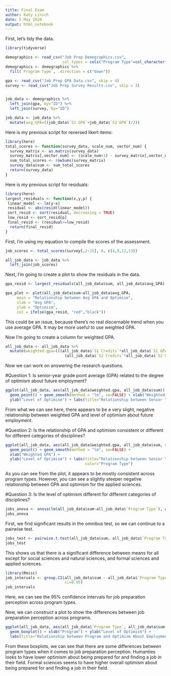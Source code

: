 ---
title: Final Exam
author: Katy Linich
date: 5 May 2020
output: html_notebook
---

First, let's tidy the data.
```{r}
library(tidyverse)

demographics <- read_csv("Job Prep Demographics.csv",
                         col_types = cols("Program Type"=col_character()))
demographics <- demographics %>%
  fill(`Program Type`, .direction = c("down"))

gpa <- read_csv("Job Prep GPA Data.csv", skip = 4)
survey <- read_csv("Job Prep Survey Results.csv", skip = 3)


job_data <- demographics %>%
  left_join(gpa, by="ID") %>%
  left_join(survey, by="ID")

job_data <- job_data %>%
  mutate(avg_GPA=((job_data$`S1 GPA`+job_data$`S2 GPA`)/2))
```

Here is my previous script for reversed likert items:

```{r}
library(here)
total_scores <- function(survey_data, scale_num, vector_num) {
  survey_matrix <- as.matrix(survey_data)
  survey_matrix[,vector_num] <- (scale_num+1) - survey_matrix[,vector_num]
  sum_total_scores <- rowSums(survey_matrix)
  survey_data$sum <- sum_total_scores
  return(survey_data)
}
```


Here is my previous script for residuals:
```{r}
library(here)
largest_residuals <- function(x,y,p) { 
 linear_model <- lm(y~x)
 residual <- abs(resid(linear_model))
 sort_resid <- sort(residual, decreasing = TRUE)
 low_resid <- sort_resid[p]
 final_resid <- (residual>=low_resid)
  return(final_resid)
}
```


First, I'm using my equation to compile the scores of the assessment.
```{r}
job_scores <- total_scores(survey[,2:15], 6, c(4,9,12,13))

all_job_data <- job_data %>%
  left_join(job_scores)

```

Next, I'm going to create a plot to show the residuals in the data.
```{r}
gpa_resid <- largest_residuals(all_job_data$sum, all_job_data$avg_GPA)

gpa_plot <- plot(all_job_data$sum~all_job_data$avg_GPA,
     main = "Relationship between Avg GPA and Optimism",
     xlab = "Avg GPA",
     ylab = "Optimism",
     col = ifelse(gpa_resid, "red","black"))
```
This could be an issue, because there's no real discernable trend when you use average GPA. 
It may be more useful to use weighted GPA.




Now I'm going to create a column for weighted GPA.
```{r}
all_job_data <- all_job_data %>%
  mutate(weighted.gpa=(((all_job_data$`S1 Credits`*all_job_data$`S1 GPA`)+
                          (all_job_data$`S2 Credits`*all_job_data$`S2 GPA`))/(all_job_data$`S1 Credits`+all_job_data$`S2 Credits`)))
```

Now we can work on answering the research questions.

#Question 1: Is senior-year grade point average (GPA) related to the degree of optimism about future employment?

```{r}
ggplot(all_job_data, aes(all_job_data$weighted.gpa, all_job_data$sum)) +
  geom_point() + geom_smooth(method = "lm", se=FALSE) + xlab("Weighted GPA") +
  ylab("Level of Optimism") + labs(title="Relationship between Senior Year Weighted GPA and Optimism About Employment")
```
From what we can see here, there appears to be a very slight, negative relationship between weighted GPA and level of 
optimism about future employment. 


#Question 2: Is the relationship of GPA and optimism consistent or different for different categories of disciplines?

```{r}
ggplot(all_job_data, aes(all_job_data$weighted.gpa, all_job_data$sum, color=all_job_data$`Program Type`)) +
  geom_point() + geom_smooth(method = "lm", se=FALSE) + 
  xlab("Weighted GPA") +
  ylab("Level of Optimism") + labs(title="Relationship between Senior Year Weighted GPA and Optimism About Employment", 
                                   color="Program Type")
```
As you can see from the plot, it appears to be mostly consistent across program types. However, you can see a slightly steeper 
negative relationship between GPA and optimism for the applied sciences.

#Question 3: Is the level of optimism different for different categories of disciplines?

```{r include=TRUE}
jobs_anova <- anova(lm(all_job_data$sum~all_job_data$`Program Type`), all_job_data)
jobs_anova
```

First, we find significant results in the omnibus test, so we can continue to a pairwise test.

```{r include=TRUE}
jobs_test <- pairwise.t.test(all_job_data$sum, all_job_data$`Program Type`, p.adj ="none" )
jobs_test
```
This shows us that there is a significant difference between means for all except for social sciences and 
natural sciences, and formal sciences and applied sciences.

```{r}
library(Rmisc)
job_intervals <- group.CI(all_job_data$sum ~ all_job_data$`Program Type`, all_job_data,
                          ci=0.95)
job_intervals
```
Here, we can see the 95% confidence intervals for job preparation perception across program types.

Now, we can construct a plot to show the differences between job preparation perception across programs.
```{r}
ggplot(all_job_data, aes(all_job_data$`Program Type`, all_job_data$sum, color=all_job_data$`Program Type`)) + 
  geom_boxplot() + xlab("Program") + ylab("Level of Optimism") + 
  labs(title="Relationship between Program and Optimism About Employment") + theme(legend.position = "none")
```
From these boxplots, we can see that there are some differences between program types when it comes to job 
preparation perception. Humanties looks to have lower optimism about being prepared for and finding a job in 
their field. Formal sciences seems to have higher overall optimism about being prepared for and finding a job 
in their field.

